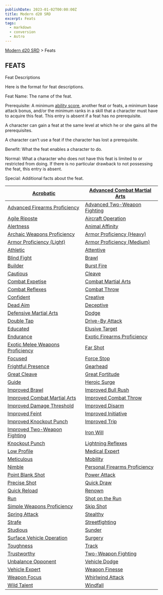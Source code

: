 ```yaml
---
publishDate: 2023-01-02T00:00:00Z
title: Modern d20 SRD
excerpt: Feats
tags:
  - markdown
  - conversion
  - Astro
---
```


[Modern d20 SRD](/#modernD20) > Feats

## FEATS

Feat Descriptions

Here is the format for feat descriptions.

Feat Name: The name of the feat.

Prerequisite: A minimum [ability score](modern-d20-srd-basics-ability-scores), another feat or feats, a minimum base attack bonus, and/or the minimum ranks in a skill that a character must have to acquire this feat. This entry is absent if a feat has no prerequisite.

A character can gain a feat at the same level at which he or she gains all the prerequisites.

A character can’t use a feat if the character has lost a prerequisite.

Benefit: What the feat enables a character to do.

Normal: What a character who does not have this feat is limited to or restricted from doing. If there is no particular drawback to not possessing the feat, this entry is absent.

Special: Additional facts about the feat.

| [Acrobatic](modern-d20-srd-feats-acrobatic) | [Advanced Combat Martial Arts](modern-d20-srd-feats-advanced-combat-martial-arts) |
|---|---|
| [Advanced Firearms Proficiency](modern-d20-srd-feats-advanced-firearms-proficiency) | [Advanced Two-Weapon Fighting](modern-d20-srd-feats-advanced-two-weapon-fighting) |
| [Agile Riposte](modern-d20-srd-feats-agile-riposte) | [Aircraft Operation](modern-d20-srd-feats-aircraft-operation) |
| [Alertness](modern-d20-srd-feats-alertness) | [Animal Affinity](modern-d20-srd-feats-animal-affinity) |
| [Archaic Weapons Proficiency](modern-d20-srd-feats-archaic-weapons-proficiency) | [Armor Proficiency (Heavy)](modern-d20-srd-feats-armor-proficiency-heavy) |
| [Armor Proficiency (Light)](modern-d20-srd-feats-armor-proficiency-light) | [Armor Proficiency (Medium)](modern-d20-srd-feats-armor-proficiency-medium) |
| [Athletic](modern-d20-srd-feats-athletic) | [Attentive](modern-d20-srd-feats-attentive) |
| [Blind Fight](modern-d20-srd-feats-blind-fight) | [Brawl](modern-d20-srd-feats-brawl) |
| [Builder](modern-d20-srd-feats-builder) | [Burst Fire](modern-d20-srd-feats-burst-fire) |
| [Cautious](modern-d20-srd-feats-cautious) | [Cleave](modern-d20-srd-feats-cleave) |
| [Combat Expetise](modern-d20-srd-feats-combat-expertise) | [Combat Martial Arts](modern-d20-srd-feats-combat-martial-arts) |
| [Combat Reflexes](modern-d20-srd-feats-combat-reflexes) | [Combat Throw](modern-d20-srd-feats-combat-throw) |
| [Confident](modern-d20-srd-feats-confident) | [Creative](modern-d20-srd-feats-creative) |
| [Dead Aim](modern-d20-srd-feats-dead-aim) | [Deceptive](modern-d20-srd-feats-deceptive) |
| [Defensive Martial Arts](modern-d20-srd-feats-defensive-martial-arts) | [Dodge](modern-d20-srd-feats-dodge) |
| [Double Tap](modern-d20-srd-feats-double-tap) | [Drive-By Attack](modern-d20-srd-feats-drive-by-attack) |
| [Educated](modern-d20-srd-feats-educated) | [Elusive Target](modern-d20-srd-feats-elusive-target) |
| [Endurance](modern-d20-srd-feats-endurance) | [Exotic Firearms Proficiency](modern-d20-srd-feats-exotic-firearms-proficiency) |
| [Exotic Melee Weapons Proficiency](modern-d20-srd-feats-exotic-melee-weapons-proficiency) | [Far Shot](modern-d20-srd-feats-far-shot) |
| [Focused](modern-d20-srd-feats-focused) | [Force Stop](modern-d20-srd-feats-force-stop) |
| [Frightful Presence](modern-d20-srd-feats-frightful-presence) | [Gearhead](modern-d20-srd-feats-gearhead) |
| [Great Cleave](modern-d20-srd-feats-great-cleave) | [Great Fortitude](modern-d20-srd-feats-great-fortitude) |
| [Guide](modern-d20-srd-feats-guide) | [Heroic Surge](modern-d20-srd-feats-heroic-surge) |
| [Improved Brawl](modern-d20-srd-feats-improved-brawl) | [Improved Bull Rush](modern-d20-srd-feats-improved-bull-rush) |
| [Improved Combat Martial Arts](modern-d20-srd-feats-improved-combat-martial-arts) | [Improved Combat Throw](modern-d20-srd-feats-improved-combat-throw) |
| [Improved Damage Threshold](modern-d20-srd-feats-improved-damage-threshold) | [Improved Disarm](modern-d20-srd-feats-improved-disarm) |
| [Improved Feint](modern-d20-srd-feats-improved-feint) | [Improved Initiative](modern-d20-srd-feats-improved-initiative) |
| [Improved Knockout Punch](modern-d20-srd-feats-improved-knockout-punch) | [Improved Trip](modern-d20-srd-feats-improved-trip) |
| [Improved Two-Weapon Fighting](modern-d20-srd-feats-improved-two-weapon-fighting) | [Iron Will](modern-d20-srd-feats-iron-will) |
| [Knockout Punch](modern-d20-srd-feats-knockout-punch) | [Lightning Reflexes](modern-d20-srd-feats-lightning-reflexes) |
| [Low Profile](modern-d20-srd-feats-low-profile) | [Medical Expert](modern-d20-srd-feats-medical-expert) |
| [Meticulous](modern-d20-srd-feats-meticulous) | [Mobility](modern-d20-srd-feats-mobility) |
| [Nimble](modern-d20-srd-feats-nimble) | [Personal Firearms Proficiency](modern-d20-srd-feats-personal-firearms-proficiency) |
| [Point Blank Shot](modern-d20-srd-feats-point-blank-shot) | [Power Attack](modern-d20-srd-feats-power-attack) |
| [Precise Shot](modern-d20-srd-feats-precise-shot) | [Quick Draw](modern-d20-srd-feats-quick-draw) |
| [Quick Reload](modern-d20-srd-feats-quick-reload) | [Renown](modern-d20-srd-feats-renown) |
| [Run](modern-d20-srd-feats-run) | [Shot on the Run](modern-d20-srd-feats-shot-on-the-run) |
| [Simple Weapons Proficiency](modern-d20-srd-feats-simple-weapons-proficiency) | [Skip Shot](modern-d20-srd-feats-skip-shot) |
| [Spring Attack](modern-d20-srd-feats-spring-attack) | [Stealthy](modern-d20-srd-feats-stealthy) |
| [Strafe](modern-d20-srd-feats-strafe) | [Streetfighting](modern-d20-srd-feats-streetfighting) |
| [Studious](modern-d20-srd-feats-studious) | [Sunder](modern-d20-srd-feats-sunder) |
| [Surface Vehicle Operation](modern-d20-srd-feats-surface-vehicle-operation) | [Surgery](modern-d20-srd-feats-surgery) |
| [Toughness](modern-d20-srd-feats-toughness) | [Track](modern-d20-srd-feats-track) |
| [Trustworthy](modern-d20-srd-feats-trustworthy) | [Two-Weapon Fighting](modern-d20-srd-feats-two-weapon-fighting) |
| [Unbalance Opponent](modern-d20-srd-feats-unbalance-opponent) | [Vehicle Dodge](modern-d20-srd-feats-vehicle-dodge) |
| [Vehicle Expert](modern-d20-srd-feats-vehicle-expert) | [Weapon Finesse](modern-d20-srd-feats-weapon-finesse) |
| [Weapon Focus](modern-d20-srd-feats-weapon-focus) | [Whirlwind Attack](modern-d20-srd-feats-whirlwind-attack) |
| [Wild Talent](modern-d20-srd-feats-wild-talent) | [Windfall](modern-d20-srd-feats-windfall) |
